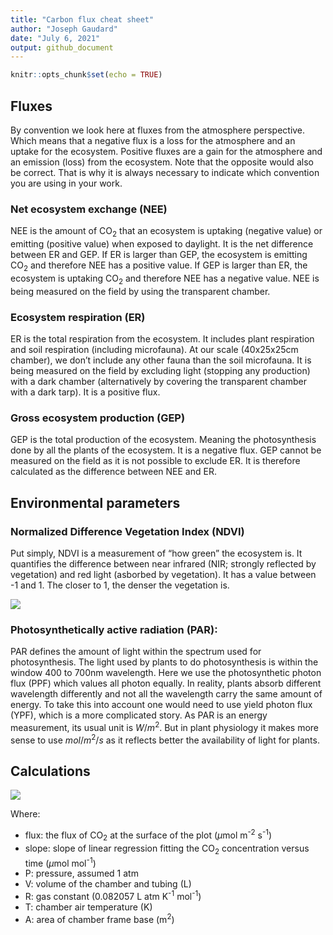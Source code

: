 ```yaml
---
title: "Carbon flux cheat sheet"
author: "Joseph Gaudard"
date: "July 6, 2021"
output: github_document
---
```



```r
knitr::opts_chunk$set(echo = TRUE)
```




## Fluxes
By convention we look here at fluxes from the atmosphere perspective.
Which means that a negative flux is a loss for the atmosphere and an uptake for the ecosystem.
Positive fluxes are a gain for the atmosphere and an emission (loss) from the ecosystem.
Note that the opposite would also be correct.
That is why it is always necessary to indicate which convention you are using in your work.

### Net ecosystem exchange (NEE)
NEE is the amount of CO~2~ that an ecosystem is uptaking (negative value) or emitting (positive value) when exposed to daylight.
It is the net difference between ER and GEP.
If ER is larger than GEP, the ecosystem is emitting CO~2~ and therefore NEE has a positive value.
If GEP is larger than ER, the ecosystem is uptaking CO~2~ and therefore NEE has a negative value.
NEE is being measured on the field by using the transparent chamber.

### Ecosystem respiration (ER)
ER is the total respiration from the ecosystem.
It includes plant respiration and soil respiration (including microfauna).
At our scale (40x25x25cm chamber), we don't include any other fauna than the soil microfauna.
It is being measured on the field by excluding light (stopping any production) with a dark chamber (alternatively by covering the transparent chamber with a dark tarp).
It is a positive flux.

### Gross ecosystem production (GEP)
GEP is the total production of the ecosystem.
Meaning the photosynthesis done by all the plants of the ecosystem.
It is a negative flux.
GEP cannot be measured on the field as it is not possible to exclude ER.
It is therefore calculated as the difference between NEE and ER.

## Environmental parameters
### Normalized Difference Vegetation Index (NDVI)
Put simply, NDVI is a measurement of "how green" the ecosystem is.
It quantifies the difference between near infrared (NIR; strongly reflected by vegetation) and red light (asborbed by vegetation).
It has a value between -1 and 1.
The closer to 1, the denser the vegetation is.

<!-- $$NDVI= \frac{NIR-Red}{NIR+Red}$$ -->


<img src="https://render.githubusercontent.com/render/math?math=\color{violet}NDVI= \frac{NIR-Red}{NIR%2BRed}">


<!-- \begin{equation} -->
<!--   \text{NDVI} = \frac{\text{NIR}-\text{Red}}{\text{NIR}+\text{Red}} -->
<!-- \end{equation} -->


### Photosynthetically active radiation (PAR):
PAR defines the amount of light within the spectrum used for photosynthesis.
The light used by plants to do photosynthesis is within the window 400 to 700nm wavelength.
Here we use the photosynthetic photon flux (PPF) which values all photon equally.
In reality, plants absorb different wavelength differently and not all the wavelength carry the same amount of energy.
To take this into account one would need to use yield photon flux (YPF), which is a more complicated story.
As PAR is an energy measurement, its usual unit is $W/m^2$.
But in plant physiology it makes more sense to use $mol/m^2/s$ as it reflects better the availability of light for plants.



## Calculations

<img src="https://render.githubusercontent.com/render/math?math=\color{violet}flux=slope\times \frac{P\times V}{R\times T\times A}">

Where:

- flux: the flux of CO~2~ at the surface of the plot ($\mu$mol m^-2^ s^-1^)
- slope: slope of linear regression fitting the CO~2~ concentration versus time ($\mu$mol mol^-1^)
- P: pressure, assumed 1 atm
- V: volume of the chamber and tubing (L)
- R: gas constant (0.082057 L atm K^-1^ mol^-1^)
- T: chamber air temperature (K)
- A: area of chamber frame base (m^2^)

<!-- \begin{equation} -->
<!-- \label{flux} -->
<!--  \text{flux}=\text{slope}\times \frac{P\times V}{R\times T\times A} -->
<!-- \end{equation} -->

<!-- Where: -->
<!-- \hspace*{3em} -->
<!-- \begin{itemize} -->
<!-- \item flux: gas flux (\(mmol/m^2/h\)) -->
<!--  \item slope: slope of the trend line  of the concentration of CO\textsubscript{2} versus time (\(ppm \times h^{-1}\)) -->
<!--  \item \(P\): pressure, assumed 1 \(atm\) -->
<!--  \item \(V\): volume of the chamber and tubing (\(L\)) -->
<!--  \item \(R\): gas constant (0.082057 \(L\times atm\times K^{-1}\times mol^{-1}\)) -->
<!--  \item \(T\): chamber air temperature (\(K\)) -->
<!--  \item \(A\): area of plot (\(m^2\)) -->
<!-- \end{itemize} -->


   
